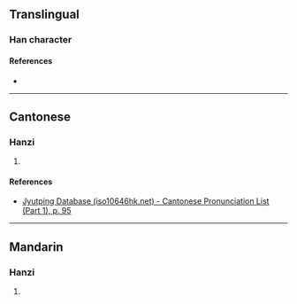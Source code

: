 {{character info}}
==Translingual==

===Han character===
{{Han char|rn=38|rad=女|as=12|sn=15|four=|canj=VGBT|ids=⿰女壹}}

====References====
* {{Han ref|kx=0271.190|dkj=06726|dj=0539.110|hdz=21079.030|uh=5B04|ud=23300}}

----

==Cantonese==

===Hanzi===
{{yue-hanzi|jyut=[[jat1]]|y=yat1}}

# {{rfdef|yue|sort=女12}}

====References====
* [http://www.iso10646hk.net/jp/document/download.jsp Jyutping Database (iso10646hk.net) - Cantonese Pronunciation List (Part 1), p. 95]

----

==Mandarin==

===Hanzi===
{{cmn-hanzi|pin=[[yī]] ([[yi1]])|wg=<sup>i</sup>}}

# {{rfdef|cmn|sort=女12}}